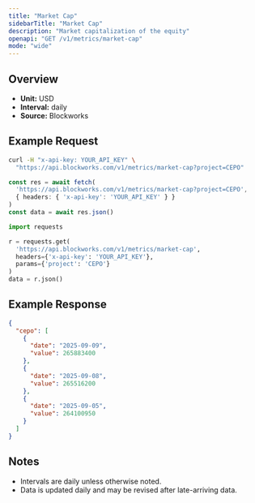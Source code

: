 ```yaml
---
title: "Market Cap"
sidebarTitle: "Market Cap"
description: "Market capitalization of the equity"
openapi: "GET /v1/metrics/market-cap"
mode: "wide"
---
```


## Overview

- **Unit:** USD
- **Interval:** daily
- **Source:** Blockworks

## Example Request

<CodeGroup>

```bash cURL
curl -H "x-api-key: YOUR_API_KEY" \
  "https://api.blockworks.com/v1/metrics/market-cap?project=CEPO"
```

```typescript TypeScript
const res = await fetch(
  'https://api.blockworks.com/v1/metrics/market-cap?project=CEPO',
  { headers: { 'x-api-key': 'YOUR_API_KEY' } }
)
const data = await res.json()
```

```python Python
import requests

r = requests.get(
  'https://api.blockworks.com/v1/metrics/market-cap',
  headers={'x-api-key': 'YOUR_API_KEY'},
  params={'project': 'CEPO'}
)
data = r.json()
```

</CodeGroup>

## Example Response

```json
{
  "cepo": [
    {
      "date": "2025-09-09",
      "value": 265883400
    },
    {
      "date": "2025-09-08",
      "value": 265516200
    },
    {
      "date": "2025-09-05",
      "value": 264100950
    }
  ]
}
```

## Notes
- Intervals are daily unless otherwise noted.
- Data is updated daily and may be revised after late-arriving data.